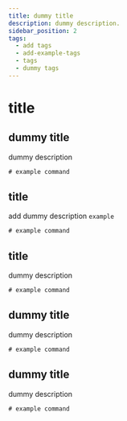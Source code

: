 ```yaml
---
title: dummy title 
description: dummy description. 
sidebar_position: 2
tags:
  - add tags 
  - add-example-tags
  - tags
  - dummy tags
---
```


# title 

## dummy title 
dummy description

```ts
# example command
```

## title

add dummy description 
`example`

```ts
# example command
```

## title 

dummy description
```ts
# example command
```

## dummy title

dummy description

```ts
# example command 
```

## dummy title 

dummy description

```ts
# example command
```

<head>
  <title>add title here</title>
</head>
